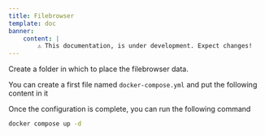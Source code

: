 ```yaml
---
title: Filebrowser
template: doc
banner:
    content: |
        ⚠️ This documentation, is under development. Expect changes!
---
```



<WarnBanner />


Create a folder in which to place the filebrowser data.

You can create a first file named `docker-compose.yml` and put the following content in it

<ShowCode url="https://raw.githubusercontent.com/gamingdy/My-HomeLab/main/filebrowser/docker-compose.yml" language="yml" title="docker-compose.yml" />

Once the configuration is complete, you can run the following command

```bash
docker compose up -d
```

